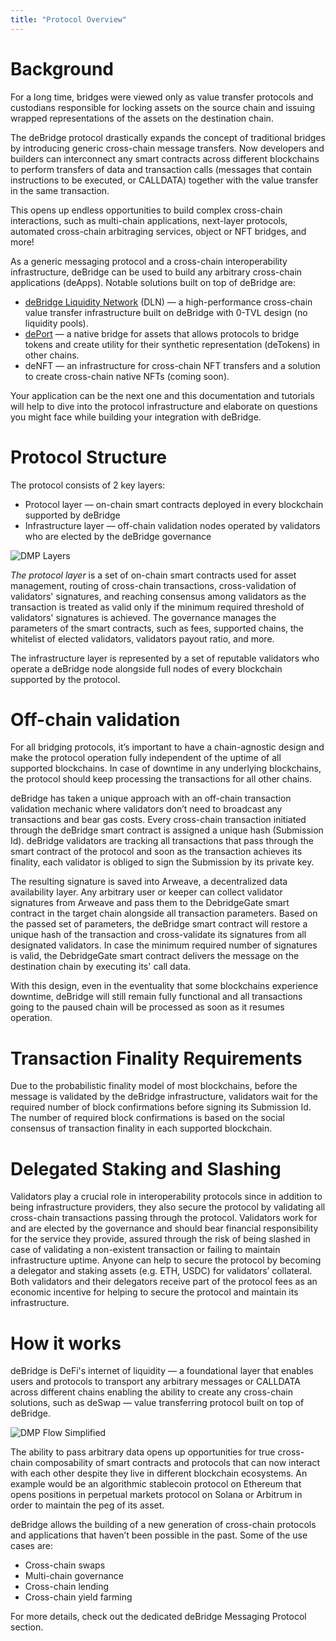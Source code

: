 ```yaml
---
title: "Protocol Overview"
---
```


# Background

For a long time, bridges were viewed only as value transfer protocols and custodians responsible for locking assets on the source
chain and issuing wrapped representations of the assets on the destination chain.

The deBridge protocol drastically expands the concept of traditional bridges by introducing generic cross-chain message transfers.
Now developers and builders can interconnect any smart contracts across different blockchains to perform transfers of data and
transaction calls (messages that contain instructions to be executed, or CALLDATA) together with the value transfer in the same transaction.

This opens up endless opportunities to build complex cross-chain interactions, such as multi-chain applications, next-layer protocols,
automated cross-chain arbitraging services, object or NFT bridges, and more\!

As a generic messaging protocol and a cross-chain interoperability infrastructure, deBridge can be used to build any arbitrary
cross-chain applications (deApps). Notable solutions built on top of deBridge are:

- [deBridge Liquidity Network](https://app.debridge.finance/) (DLN) — a high-performance cross-chain value transfer infrastructure built
  on deBridge with 0-TVL design (no liquidity pools).
- [dePort](https://app.debridge.finance/deport) —  a native bridge for assets that allows protocols to bridge tokens and create utility
  for their synthetic representation (deTokens) in other chains.
- deNFT — an infrastructure for cross-chain NFT transfers and a solution to create cross-chain native NFTs (coming soon).

Your application can be the next one and this documentation and tutorials will help to dive into the protocol infrastructure
and elaborate on questions you might face while building your integration with deBridge.

# Protocol Structure

The protocol consists of 2 key layers:

- Protocol layer — on-chain smart contracts deployed in every blockchain supported by deBridge
- Infrastructure layer — off-chain validation nodes operated by validators who are elected by the deBridge governance

![DMP Layers](/images/DMP-layers.avif)

_The protocol layer_ is a set of on-chain smart contracts used for asset management, routing of cross-chain transactions,
cross-validation of validators' signatures, and reaching consensus among validators as the transaction is treated as valid
only if the minimum required threshold of validators' signatures is achieved. The governance manages the parameters of the
smart contracts, such as fees, supported chains, the whitelist of elected validators, validators payout ratio, and more.

The infrastructure layer is represented by a set of reputable validators who operate a deBridge node alongside full nodes
of every blockchain supported by the protocol.

# Off-chain validation

For all bridging protocols, it’s important to have a chain-agnostic design and make the protocol operation fully independent
of the uptime of all supported blockchains. In case of downtime in any underlying blockchains, the protocol should keep
processing the transactions for all other chains.

deBridge has taken a unique approach with an off-chain transaction validation mechanic where validators don’t need to broadcast
any transactions and bear gas costs. Every cross-chain transaction initiated through the deBridge smart contract is assigned a
unique hash (Submission Id). deBridge validators are tracking all transactions that pass through the smart contract of the
protocol and soon as the transaction achieves its finality, each validator is obliged to sign the Submission by its private key.

The resulting signature is saved into Arweave, a decentralized data availability layer. Any arbitrary user or keeper can collect
validator signatures from Arweave and pass them to the DebridgeGate smart contract in the target chain alongside all transaction
parameters. Based on the passed set of parameters, the deBridge smart contract will restore a unique hash of the transaction and
cross-validate its signatures from all designated validators. In case the minimum required number of signatures is valid, the
DebridgeGate smart contract delivers the message on the destination chain by executing its' call data.

With this design, even in the eventuality that some blockchains experience downtime, deBridge will still remain fully functional
and all transactions going to the paused chain will be processed as soon as it resumes operation.

# Transaction Finality Requirements

Due to the probabilistic finality model of most blockchains, before the message is validated by the deBridge infrastructure,
validators wait for the required number of block confirmations before signing its Submission Id. The number of required block
confirmations is based on the social consensus of transaction finality in each supported blockchain.

# Delegated Staking and Slashing

Validators play a crucial role in interoperability protocols since in addition to being infrastructure providers, they also
secure the protocol by validating all cross-chain transactions passing through the protocol. Validators work for and are elected
by the governance and should bear financial responsibility for the service they provide, assured through the risk of being slashed
in case of validating a non-existent transaction or failing to maintain infrastructure uptime. Anyone can help to secure the
protocol by becoming a delegator and staking assets (e.g. ETH, USDC) for validators’ collateral. Both validators and their
delegators receive part of the protocol fees as an economic incentive for helping to secure the protocol and maintain its
infrastructure.

# How it works

deBridge is DeFi's internet of liquidity — a foundational layer that enables users and protocols to transport any arbitrary
messages or CALLDATA across different chains enabling the ability to create any cross-chain solutions, such as deSwap — value
transferring protocol built on top of deBridge.

![DMP Flow Simplified](/images/DMP-flow-simplified.avif)

The ability to pass arbitrary data opens up opportunities for true cross-chain composability of smart contracts and protocols
that can now interact with each other despite they live in different blockchain ecosystems. An example would be an algorithmic
stablecoin protocol on Ethereum that opens positions in perpetual markets protocol on Solana or Arbitrum in order to maintain
the peg of its asset.

deBridge allows the building of a new generation of cross-chain protocols and applications that haven’t been possible in the past.
Some of the use cases are:

- Cross-chain swaps
- Multi-chain governance
- Cross-chain lending
- Cross-chain yield farming

<Tip>
  For more details, check out the dedicated deBridge Messaging Protocol section.
</Tip>

